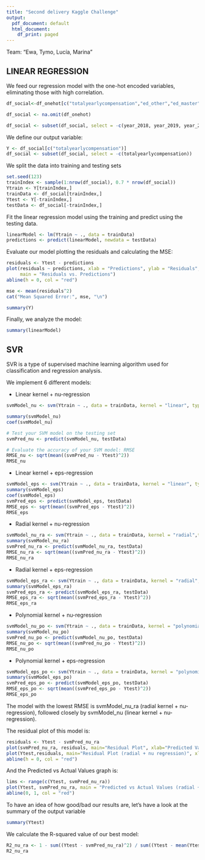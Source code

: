 ```yaml
---
title: "Second delivery Kaggle Challenge"
output:
  pdf_document: default
  html_document:
    df_print: paged
---
```


Team: "Ewa, Tymo, Lucía, Marina"

## LINEAR REGRESSION

We feed our regression model with the one-hot encoded variables, eliminating those with high correlation.

```r
df_social<-df_onehot[c("totalyearlycompensation","ed_other","ed_master","ed_doctor","race_asian","race_hispanic","race_black","race_two_or_more","gender_female","gender_other")]

df_social <- na.omit(df_onehot)

df_social <- subset(df_social, select = -c(year_2018, year_2019, year_2021,com_ibm,title_hweng,continent_europe))
```

We define our output variable:

```r
Y <- df_social[c("totalyearlycompensation")]
df_social <- subset(df_social, select = -c(totalyearlycompensation))
```

We split the data into training and testing sets

```r
set.seed(123)
trainIndex <- sample(1:nrow(df_social), 0.7 * nrow(df_social))
Ytrain <- Y[trainIndex,]
trainData <- df_social[trainIndex,]
Ytest <- Y[-trainIndex,]
testData <- df_social[-trainIndex,]
```

Fit the linear regression model using the training and predict using the testing data.

```r
linearModel <- lm(Ytrain ~ ., data = trainData)
predictions <- predict(linearModel, newdata = testData)
```

Evaluate our model plotting the residuals and calculating the MSE:

```r
residuals <- Ytest - predictions
plot(residuals ~ predictions, xlab = "Predictions", ylab = "Residuals",
     main = "Residuals vs. Predictions")
abline(h = 0, col = "red")

mse <- mean(residuals^2)
cat("Mean Squared Error:", mse, "\n")

summary(Y)
```

Finally, we analyze the model:

```r
summary(linearModel)
```

## SVR

SVR is a type of supervised machine learning algorithm used for classification and regression analysis.

We implement 6 different models:

-   Linear kernel + nu-regression

```r
svmModel_nu <- svm(Ytrain ~ ., data = trainData, kernel = "linear", type = "nu-regression")

summary(svmModel_nu)
coef(svmModel_nu)

# Test your SVM model on the testing set
svmPred_nu <- predict(svmModel_nu, testData)

# Evaluate the accuracy of your SVM model: RMSE
RMSE_nu <- sqrt(mean((svmPred_nu - Ytest)^2))
RMSE_nu
```

-   Linear kernel + eps-regression

```r
svmModel_eps <- svm(Ytrain ~ ., data = trainData, kernel = "linear", type="eps-regression")
summary(svmModel_eps)
coef(svmModel_eps)
svmPred_eps <- predict(svmModel_eps, testData)
RMSE_eps <- sqrt(mean((svmPred_eps - Ytest)^2))
RMSE_eps
```

-   Radial kernel + nu-regression

```r
svmModel_nu_ra <- svm(Ytrain ~ ., data = trainData, kernel = "radial",type = "nu-regression")
summary(svmModel_nu_ra)
svmPred_nu_ra <- predict(svmModel_nu_ra, testData)
RMSE_nu_ra <- sqrt(mean((svmPred_nu_ra - Ytest)^2))
RMSE_nu_ra
```

-   Radial kernel + eps-regression

```r
svmModel_eps_ra <- svm(Ytrain ~ ., data = trainData, kernel = "radial", type = "eps-regression")
summary(svmModel_eps_ra)
svmPred_eps_ra <- predict(svmModel_eps_ra, testData)
RMSE_eps_ra <- sqrt(mean((svmPred_eps_ra - Ytest)^2))
RMSE_eps_ra
```

-   Polynomial kernel + nu-regression

```r
svmModel_nu_po <- svm(Ytrain ~ ., data = trainData, kernel = "polynomial", type = "nu-regression")
summary(svmModel_nu_po)
svmPred_nu_po <- predict(svmModel_nu_po, testData)
RMSE_nu_po <- sqrt(mean((svmPred_nu_po - Ytest)^2))
RMSE_nu_po
```

-   Polynomial kernel + eps-regression

```r
svmModel_eps_po <- svm(Ytrain ~ ., data = trainData, kernel = "polynomial", type = "eps-regression")
summary(svmModel_eps_po)
svmPred_eps_po <- predict(svmModel_eps_po, testData)
RMSE_eps_po <- sqrt(mean((svmPred_eps_po - Ytest)^2))
RMSE_eps_po
```

The model with the lowest RMSE is svmModel_nu_ra (radial kernel + nu-regression), followed closely by svmModel_nu (linear kernel + nu-regression).

The residual plot of this model is:

```r
residuals <- Ytest - svmPred_nu_ra
plot(svmPred_nu_ra, residuals, main="Residual Plot", xlab="Predicted Values", ylab="Residuals")
plot(Ytest,residuals, main="Residual Plot (radial + nu regression)", xlab="Test Values", ylab="Residuals")
abline(h = 0, col = "red")
```

And the Predicted vs Actual Values graph is:

```r
lims <- range(c(Ytest, svmPred_nu_ra))
plot(Ytest, svmPred_nu_ra, main = "Predicted vs Actual Values (radial + nu regression)", xlab = "Actual Values", ylab = "Predicted Values", xlim = lims, ylim = lims)
abline(0, 1, col = "red")
```

To have an idea of how good/bad our results are, let's have a look at the summary of the output variable

```r
summary(Ytest)
```

We calculate the R-squared value of our best model:

```r
R2_nu_ra <- 1 - sum((Ytest - svmPred_nu_ra)^2) / sum((Ytest - mean(Ytest))^2)
R2_nu_ra
```
